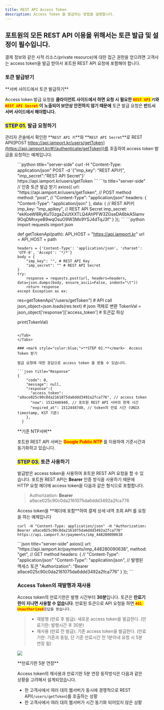 ```yaml
---
title: REST API Access Token
description: Access Token 을 발급하는 방법을 설명합니다.
---
```



## 포트원의 모든 REST API 이용을 위해서는 토큰 발급 및 설정이 필수입니다.

결제 정보와 같은 사적 리소스(private resource)에 대한 접근 권한을 얻으려면 고객사는 access token을
발급 받아서 포트원 REST API 요청에 포함해야 합니다.

### 토큰 발급받기 <a href="#undefined" id="undefined"></a>

<Hint style="danger">
**서버 사이드에서 토큰 발급하기**

Access token 발급 요청을 **클라이언트 사이드에서 하면 요청 시 필요한** <mark style="color:red;"> **`REST API`** </mark> **`키`와** <mark style="color:red;"> **`REST API Secret`** </mark> **이 노출되어 보안상 안전하지 않기 때문에** 토큰 발급 요청은 **반드시 서버 사이드에서 해야합니다.**

</Hint>

### <mark style="color:blue;">**STEP 01.**</mark>  발급 요청하기

관리자 콘솔에서 확인한 **`REST API 키`**와 **`REST API Secret`**로
REST API([POST https://api.iamport.kr/users/getToken](https://api.iamport.kr/#!/authenticate/getToken))를
호출하여 access token 발급을 요청하는 예제입니다.

<Figure src="/gitbook-assets/ko/image (213).png" caption="관리자 콘솔 REST API키 & REST API Secret" />

<Tabs>
<Tab title="curl">
```python title="server-side"
  curl -H "Content-Type: application/json" POST -d '{"imp_key": "REST API키", "imp_secret":"REST API Secret"}' https://api.iamport.kr/users/getToken
```

</Tab>

<Tab title="Node.js">
```ts title="server-side"
// 인증 토큰 발급 받기
  axios({
    url: "https://api.iamport.kr/users/getToken",
    // POST method
    method: "post", 
    // "Content-Type": "application/json"
    headers: { "Content-Type": "application/json" }, 
    data: {
      // REST API키
      imp_key: "imp_apikey", 
      // REST API Secret
      imp_secret: "ekKoeW8RyKuT0zgaZsUtXXTLQ4AhPFW3ZGseDA6bkA5lamv9OqDMnxyeB9wqOsuO9W3Mx9YSJ4dTqJ3f" 
    }
  });
```

</Tab>

<Tab title="Python">
```python
import requests
import json

def getTokenApi(path):
    API_HOST = "https://api.iamport.kr"
    url = API_HOST + path

    headers = {'Content-Type': 'application/json', 'charset': 'UTF-8', 'Accept': '*/*'}
    body = {
        "imp_key": "", # REST API Key
        "imp_secret": "" # REST API Secret
    }
    try:
        response = requests.post(url, headers=headers, data=json.dumps(body, ensure_ascii=False, indent="\t"))
        return response
    except Exception as ex:

res=getTokenApi("/users/getToken")  # API call
json_object=json.loads(res.text)    # json 객체로 변환
TokenVal = json_object['response']['access_token'] # 토큰값 파싱

print(TokenVal)
```

</Tab>
</Tabs>

### <mark style="color:blue;">**STEP 02.**</mark>  Access Token 받기

발급 요청에 대한 응답으로 access token 을 받을 수 있습니다.

```json title="Response"
{
    "code": 0,
    "message": null,
    "response":{
      "access_token": "a9ace025c90c0da2161075da6ddd3492a2fca776", // access token
      "now": 1512446940, // 포트원 REST API 서버의 현재 시간
      "expired_at": 1512448740, // token의 만료 시간 (UNIX timestamp, KST 기준)
    },
  }
```

<Hint style="info">
**기준 NTP서버**

포트원 REST API 서버는 <mark style="color:red;">**Google Public NTP**</mark> 를 이용하여 기준시간과 동기화하고 있습니다.

</Hint>

### <mark style="color:blue;">**STEP 03.**</mark>  토큰 사용하기

발급받은 access token을 사용하여 포트원 REST API 요청을 할 수 있습니다. 포트원 REST API는 **Bearer**
인증 방식을 사용하기 때문에 HTTP 요청 헤더에 access token을 다음과 같은 형식으로 포함합니다.

> Authorization: **Bearer** a9ace025c90c0da2161075da6ddd3492a2fca776

<Tabs>
<Tab title="curl">
Access token을 **헤더에 포함**하여 결제 상세 내역 조회 API 를 요청을 하는 예제입니다

``` title="server-side"
curl -H "Content-Type: application/json" -H "Authorization: Bearer a9ace025c90c0da2161075da6ddd3492a2fca776" https://api.iamport.kr/payments/imp_448280090638
```

</Tab>

<Tab title="Node.js">
```json title="server-side"
axios({
    url: "https://api.iamport.kr/payments/imp_448280090638",
    method: "get", // GET method
    headers: {
      // "Content-Type": "application/json"
      "Content-Type": "application/json", 
      // 발행된 액세스 토큰
      "Authorization": "Bearer a9ace025c90c0da2161075da6ddd3492a2fca776" 
    }
  });
```

</Tab>
</Tabs>

### Access Token의 재발행과 재사용 <a href="#access-token" id="access-token"></a>

Access token의 만료기한은 발행 시간부터 **30분**입니다. 토큰은 **만료기한이 지나면 사용할 수 없습니다**. 만료된 토큰으로 API 요청을 하면 <mark style="color:red;">**`401 Unauthorized`**</mark>`응답을 받습니다.`

> - 재발행 (만료 후 발급): 새로운 access token을 발급한다. (만료기한: 발행시간 후 30분)
> - 재사용 (만료 전 발급): 기존 access token을 발급한다. (만료기한: 기존과 동일, 단 기존 만료시간 전 1분이내 요청 시 5분 연장 됨)

![](</gitbook-assets/ko/2.svg>)

<Hint style="info">
**만료기한 5분 연장**

Access token의 재사용과 만료기한 5분 연장 동작방식은 다음과 같은 상황을 고려해서 설계되었습니다.

- 한 고객사에서 여러 대의 웹서버가 동시에 경쟁적으로 REST API(`/users/getToken`)를 호출하는 상황
- 한 고객사에서 여러 대의 웹서버가 시간 동기화 되어있지 않은 상황

</Hint>
